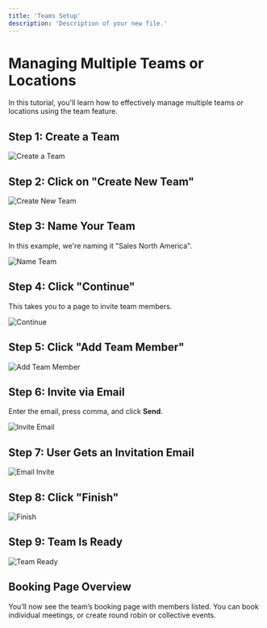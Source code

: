 ```yaml
---
title: 'Teams Setup'
description: 'Description of your new file.'
---
```


# Managing Multiple Teams or Locations

In this tutorial, you'll learn how to effectively manage multiple teams or locations using the team feature.

## Step 1: Create a Team

![Create a Team](https://usercontent.in.prod.clueso.io/2fbb8174-fc18-4f55-a7bb-cb4cbd83c515/d99445d3-d0e7-4a4e-9ff1-94dea986ef50/91ef46d1-d0b8-4b9e-96f2-6351d7880d34/images/0b6f2c8f-30a2-423f-9404-53df6b8cd79d.png)

## Step 2: Click on "Create New Team"

![Create New Team](https://usercontent.in.prod.clueso.io/2fbb8174-fc18-4f55-a7bb-cb4cbd83c515/d99445d3-d0e7-4a4e-9ff1-94dea986ef50/91ef46d1-d0b8-4b9e-96f2-6351d7880d34/images/f0fa9f75-4102-473b-8e37-10adfc9ae02b.png)

## Step 3: Name Your Team

In this example, we're naming it "Sales North America".

![Name Team](https://usercontent.in.prod.clueso.io/2fbb8174-fc18-4f55-a7bb-cb4cbd83c515/d99445d3-d0e7-4a4e-9ff1-94dea986ef50/91ef46d1-d0b8-4b9e-96f2-6351d7880d34/images/26da2fce-6c85-4c3d-9097-1adb154569a7.png)

## Step 4: Click "Continue"

This takes you to a page to invite team members.

![Continue](https://usercontent.in.prod.clueso.io/2fbb8174-fc18-4f55-a7bb-cb4cbd83c515/d99445d3-d0e7-4a4e-9ff1-94dea986ef50/91ef46d1-d0b8-4b9e-96f2-6351d7880d34/images/9f666b8b-504f-46c6-86da-1c761efbff27.png)

## Step 5: Click "Add Team Member"

![Add Team Member](https://usercontent.in.prod.clueso.io/2fbb8174-fc18-4f55-a7bb-cb4cbd83c515/d99445d3-d0e7-4a4e-9ff1-94dea986ef50/91ef46d1-d0b8-4b9e-96f2-6351d7880d34/images/93dd63f1-cc07-4623-bceb-8e2dc0938e4e.png)

## Step 6: Invite via Email

Enter the email, press comma, and click **Send**.

![Invite Email](https://usercontent.in.prod.clueso.io/2fbb8174-fc18-4f55-a7bb-cb4cbd83c515/d99445d3-d0e7-4a4e-9ff1-94dea986ef50/91ef46d1-d0b8-4b9e-96f2-6351d7880d34/images/52f52d08-6854-4b72-8f1b-fe16ee919dc6.png)

## Step 7: User Gets an Invitation Email

![Email Invite](https://usercontent.in.prod.clueso.io/2fbb8174-fc18-4f55-a7bb-cb4cbd83c515/d99445d3-d0e7-4a4e-9ff1-94dea986ef50/91ef46d1-d0b8-4b9e-96f2-6351d7880d34/images/633601ef-12f7-4e0e-945e-4392914caca2.png)

## Step 8: Click "Finish"

![Finish](https://usercontent.in.prod.clueso.io/2fbb8174-fc18-4f55-a7bb-cb4cbd83c515/d99445d3-d0e7-4a4e-9ff1-94dea986ef50/91ef46d1-d0b8-4b9e-96f2-6351d7880d34/images/027596ff-e4ec-4998-a910-7bf15807baa1.png)

## Step 9: Team Is Ready

![Team Ready](https://usercontent.in.prod.clueso.io/2fbb8174-fc18-4f55-a7bb-cb4cbd83c515/d99445d3-d0e7-4a4e-9ff1-94dea986ef50/91ef46d1-d0b8-4b9e-96f2-6351d7880d34/images/7a50847e-f64e-4ad4-ac97-3a279cab2897.png)

## Booking Page Overview

You’ll now see the team’s booking page with members listed. You can book individual meetings, or create round robin or collective events.
